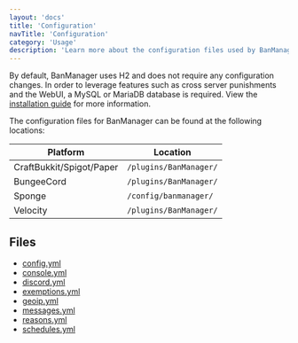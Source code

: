 ```yaml
---
layout: 'docs'
title: 'Configuration'
navTitle: 'Configuration'
category: 'Usage'
description: 'Learn more about the configuration files used by BanManager to manage your server.'
---
```

By default, BanManager uses H2 and does not require any configuration changes. In order to leverage features such as cross server punishments and the WebUI, a MySQL or MariaDB database is required. View the [installation guide](/docs/banmanager/install) for more information.

The configuration files for BanManager can be found at the following locations:

| Platform | Location |
| -------- | -------- |
| CraftBukkit/Spigot/Paper | `/plugins/BanManager/` |
| BungeeCord | `/plugins/BanManager/` |
| Sponge | `/config/banmanager/` |
| Velocity | `/plugins/BanManager/` |

## Files
- [config.yml](/docs/banmanager/configuration/config-yml)
- [console.yml](/docs/banmanager/configuration/console-yml)
- [discord.yml](/docs/banmanager/configuration/discord-yml)
- [exemptions.yml](/docs/banmanager/configuration/exemptions-yml)
- [geoip.yml](/docs/banmanager/configuration/geoip-yml)
- [messages.yml](/docs/banmanager/configuration/messages-yml)
- [reasons.yml](/docs/banmanager/configuration/reasons-yml)
- [schedules.yml](/docs/banmanager/configuration/schedules-yml)
